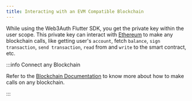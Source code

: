```yaml
---
title: Interacting with an EVM Compatible Blockchain
---
```


While using the Web3Auth Flutter SDK, you get the private key within the user scope. This private key can interact with
[Ethereum](https://ethereum.org/) to make any blockchain calls, like getting user's `account`, fetch `balance`, `sign transaction`,
`send transaction`, `read` from and `write` to the smart contract, etc.

:::info Connect any Blockchain

Refer to the [Blockchain Documentation](/docs/connect-blockchain/) to know more about how to make calls on any blockchain.

:::
